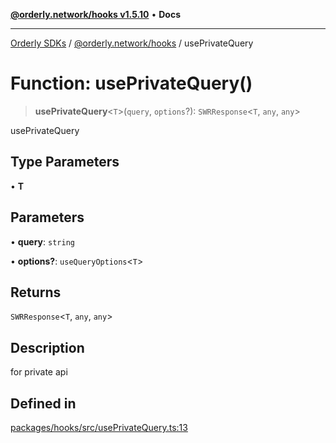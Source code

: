 [**@orderly.network/hooks v1.5.10**](/sdks/tech-doc/@orderly.network/hooks/README) • **Docs**

***

[Orderly SDKs](/sdks/tech-doc/packages) / [@orderly.network/hooks](/sdks/tech-doc/@orderly.network/hooks/README) / usePrivateQuery

# Function: usePrivateQuery()

> **usePrivateQuery**\<`T`\>(`query`, `options`?): `SWRResponse`\<`T`, `any`, `any`\>

usePrivateQuery

## Type Parameters

• **T**

## Parameters

• **query**: `string`

• **options?**: `useQueryOptions`\<`T`\>

## Returns

`SWRResponse`\<`T`, `any`, `any`\>

## Description

for private api

## Defined in

[packages/hooks/src/usePrivateQuery.ts:13](https://github.com/OrderlyNetwork/js-sdk/blob/554ae704783e3b83c40bb234a899e8f02987d9b6/packages/hooks/src/usePrivateQuery.ts#L13)
